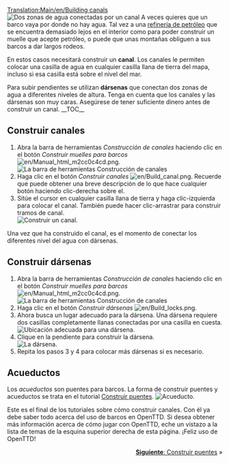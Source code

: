 [[Translation:Main/en/Building canals]]{{es/Tutorial}}
[[File:en/Canal.png|left|frame|Dos zonas de agua conectadas por un canal]]
A veces quieres que un barco vaya por donde no hay agua. Tal vez a una [[Main/es/Refinería|refinería de petróleo]] que se encuentra demasiado lejos en el interior como para poder construir un muelle que acepte petróleo, o puede que unas montañas obliguen a sus barcos a dar largos rodeos.

En estos casos necesitará construir un '''canal'''. Los canales le permiten colocar una casilla de agua en cualquier casilla llana de tierra del mapa, incluso si esa casilla está sobre el nivel del mar.

Para subir pendientes se utilizan '''dársenas''' que conectan dos zonas de agua a diferentes niveles de altura. Tenga en cuenta que los canales y las dársenas son muy caras. Asegúrese de tener suficiente dinero antes de construir un canal.
__TOC__
<div style="clear: left"></div>
==Construir canales==
# Abra la barra de herramientas ''Construcción de canales'' haciendo clic en el botón ''Construir muelles para barcos'' [[File:en/Manual html m2cc0c4cd.png]].<br/>[[File:es/Dock toolbar.png|frame|none|La barra de herramientas Construcción de canales]]
# Haga clic en el botón ''Construir canales'' [[File:en/Build canal.png]]. Recuerde que puede obtener una breve descripción de lo que hace cualquier botón haciendo clic-derecha sobre el.
# Sitúe el cursor en cualquier casilla llana de tierra y haga clic-izquierda para colocar el canal. También puede hacer clic-arrastrar para construir tramos de canal.<br/>[[File:en/Building-canals-1.png|frame|none|Construir un canal.]]

Una vez que ha construido el canal, es el momento de conectar los diferentes nivel del agua con dársenas.

==Construir dársenas==
# Abra la barra de herramientas ''Construcción de canales'' haciendo clic en el botón ''Construir muelles para barcos'' [[File:en/Manual html m2cc0c4cd.png]].<br/>[[File:es/Dock toolbar.png|frame|none|La barra de herramientas Construcción de canales]]
# Haga clic en el botón ''Construir dársenas'' [[File:en/Build locks.png]].
# Ahora busca un lugar adecuado para la dársena. Una dársena requiere dos casillas completamente llanas conectadas por una casilla en cuesta.<br/>[[File:en/Building-canals-2.png|frame|none|Ubicación adecuada para una dársena.]]
# Clique en la pendiente para construir la dársena.<br/>[[File:en/Building-canals-3.png|frame|none|La dársena.]]
# Repita los pasos 3 y 4 para colocar más dársenas si es necesario.

==Acueductos==
Los ''acueductos'' son puentes para barcos. La forma de construir puentes y acueductos se trata en el tutorial [[Main/es/Construir puentes|Construir puentes]].
[[File:en/Aqueduct.png|frame|none|Acueducto.]]

Este es el final de los tutoriales sobre cómo construir canales. Con él ya debe saber todo acerca del uso de barcos en OpenTTD. Si desea obtener más información acerca de cómo jugar con OpenTTD, eche un vistazo a la lista de temas de la esquina superior derecha de esta página. ¡Feliz uso de OpenTTD!

<span style="float: right">[[Main/es/Construir puentes|'''Siguiente''': Construir puentes]] &raquo;</span>